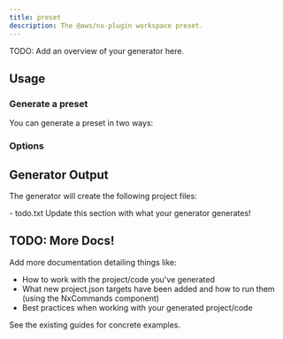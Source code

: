 ```yaml
---
title: preset
description: The @aws/nx-plugin workspace preset.
---
```



TODO: Add an overview of your generator here.

## Usage

### Generate a preset

You can generate a preset in two ways:

<RunGenerator generator="preset" />

### Options

<GeneratorParameters schema={schema} />

## Generator Output

The generator will create the following project files:

<FileTree>
  - todo.txt Update this section with what your generator generates!
</FileTree>

## TODO: More Docs!

Add more documentation detailing things like:

- How to work with the project/code you've generated
- What new project.json targets have been added and how to run them (using the NxCommands component)
- Best practices when working with your generated project/code

See the existing guides for concrete examples.
